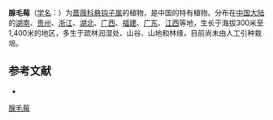 {{Speciesbox
| name = 腺毛莓
| status = 
| status_system = 
| image =
| genus = Rubus
| species = adenophorus
| authority = Rolfe
}}

'''腺毛莓'''（[[学名|学名]]：{{lang|la|''Rubus adenophorus''}}）为[[蔷薇科|蔷薇科]][[悬钩子属|悬钩子属]]的植物，是中国的特有植物。分布在[[中国大陆|中国大陆]]的[[湖南|湖南]]、[[贵州|贵州]]、[[浙江|浙江]]、[[湖北|湖北]]、[[广西|广西]]、[[福建|福建]]、[[广东|广东]]、[[江西|江西]]等地，生长于海拔300米至1,400米的地区，多生于疏林润湿处、山谷、山地和林缘，目前尚未由人工引种栽培。

== 参考文献 ==
<div class="references-small">
* {{cite web| url =http://www.bioinfo.cn/db05/KmzwSpecies.php?action=view&id=19288| title =腺毛莓| work =《中国高等植物数据库全库》| publisher =中国科学院微生物研究所| author =昆明植物研究所| accessdate =2009-02-25| deadurl =yes| archiveurl =https://web.archive.org/web/20160305003639/http://www.bioinfo.cn/db05/KmzwSpecies.php?action=view&id=19288| archivedate =2016-03-05}}
</div>
{{Taxonbar|from=Q15228595}}

[[Category:悬钩子属|腺毛莓]]


{{植物小作品}}